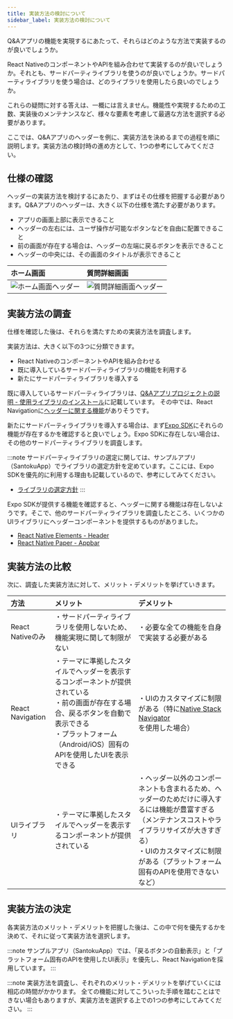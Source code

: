 ```yaml
---
title: 実装方法の検討について
sidebar_label: 実装方法の検討について
---
```


Q&Aアプリの機能を実現するにあたって、それらはどのような方法で実装するのが良いでしょうか。

React NativeのコンポーネントやAPIを組み合わせて実装するのが良いでしょうか。それとも、サードパーティライブラリを使うのが良いでしょうか。サードパーティライブラリを使う場合は、どのライブラリを使用したら良いのでしょうか。

これらの疑問に対する答えは、一概には言えません。機能性や実現するための工数、実装後のメンテナンスなど、様々な要素を考慮して最適な方法を選択する必要があります。

ここでは、Q&Aアプリのヘッダーを例に、実装方法を決めるまでの過程を順に説明します。実装方法の検討時の進め方として、1つの参考にしてみてください。

## 仕様の確認

ヘッダーの実装方法を検討するにあたり、まずはその仕様を把握する必要があります。Q&Aアプリのヘッダーは、大きく以下の仕様を満たす必要があります。

- アプリの画面上部に表示できること
- ヘッダーの左右には、ユーザ操作が可能なボタンなどを自由に配置できること
- 前の画面が存在する場合は、ヘッダーの左端に戻るボタンを表示できること
- ヘッダーの中央には、その画面のタイトルが表示できること

| ホーム画面                                  | 質問詳細画面                                             |
|:---------------------------------------|:---------------------------------------------------|
| ![ホーム画面ヘッダー](./screen-home-header.png) | ![質問詳細画面ヘッダー](./screen-question-detail-header.png) |

## 実装方法の調査

仕様を確認した後は、それらを満たすための実装方法を調査します。

実装方法は、大きく以下の3つに分類できます。

- React NativeのコンポーネントやAPIを組み合わせる
- 既に導入しているサードパーティライブラリの機能を利用する
- 新たにサードパーティライブラリを導入する

既に導入しているサードパーティライブラリは、[Q&Aアプリプロジェクトの説明 - 使用ライブラリのインストール](./app-project-desc.md#使用ライブラリのインストール)に記載しています。
その中では、React Navigationに[ヘッダーに関する機能](https://reactnavigation.org/docs/headers)がありそうです。

新たにサードパーティライブラリを導入する場合は、まず[Expo SDK](https://docs.expo.dev/versions/latest/)にそれらの機能が存在するかを確認すると良いでしょう。Expo SDKに存在しない場合は、その他のサードパーティライブラリを調査します。

:::note
サードパーティライブラリの選定に関しては、サンプルアプリ（SantokuApp）でライブラリの選定方針を定めています。ここには、Expo SDKを優先的に利用する理由も記載しているので、参考にしてみてください。

- [ライブラリの選定方針](../../santoku/application-architecture/third-party-libraries/overview#ライブラリの選定方針)
:::

Expo SDKが提供する機能を確認すると、ヘッダーに関する機能は存在しないようです。そこで、他のサードパーティライブラリを調査したところ、いくつかのUIライブラリにヘッダーコンポーネントを提供するものがありました。

- [React Native Elements - Header](https://reactnativeelements.com/docs/components/header)
- [React Native Paper - Appbar](https://callstack.github.io/react-native-paper/docs/components/Appbar/)

## 実装方法の比較

次に、調査した実装方法に対して、メリット・デメリットを挙げていきます。

| 方法               | メリット                                                                                                                 | デメリット                                                                                                                   |
|:-----------------|:---------------------------------------------------------------------------------------------------------------------|:------------------------------------------------------------------------------------------------------------------------|
| React Nativeのみ   | ・サードパーティライブラリを使用しないため、機能実現に関して制限がない                                                                                  | ・必要な全ての機能を自身で実装する必要がある                                                                                                  |
| React Navigation | ・テーマに準拠したスタイルでヘッダーを表示するコンポーネントが提供されている<br/>・前の画面が存在する場合、戻るボタンを自動で表示できる<br/>・プラットフォーム（Android/iOS）固有のAPIを使用したUIを表示できる | ・UIのカスタマイズに制限がある（特に[Native Stack Navigator](https://reactnavigation.org/docs/native-stack-navigator)を使用した場合）            |
| UIライブラリ          | ・テーマに準拠したスタイルでヘッダーを表示するコンポーネントが提供されている<br/>                                                                          | ・ヘッダー以外のコンポーネントも含まれるため、ヘッダーのためだけに導入するには機能が豊富すぎる（メンテナンスコストやライブラリサイズが大きすぎる）<br/>・UIのカスタマイズに制限がある（プラットフォーム固有のAPIを使用できないなど） |

## 実装方法の決定

各実装方法のメリット・デメリットを把握した後は、この中で何を優先するかを決めて、それに従って実装方法を選択します。

:::note
サンプルアプリ（SantokuApp）では、「戻るボタンの自動表示」と「プラットフォーム固有のAPIを使用したUI表示」を優先し、React Navigationを採用しています。
:::

:::note
実装方法を調査し、それぞれのメリット・デメリットを挙げていくには相応の時間がかかります。
全ての機能に対してこういった手順を踏むことはできない場合もありますが、実装方法を選択する上での1つの参考にしてみてください。
:::
